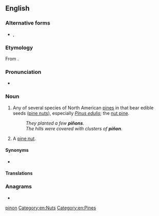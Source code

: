 {{also|pinon|piñón}}
==English==

===Alternative forms===
* {{l|en|pinon}}, {{l|en|pinyon}}

===Etymology===
From {{bor|en|es|piñón}}.

===Pronunciation===
* {{rhymes|ɪnjən|lang=en}}

===Noun===
{{en-noun|~}}

# {{lb|en|uncountable|countable}} Any of several species of North American [[pine]]s in {{taxlink|Pinus subsect. Cembroides|subsection|noshow=1}} that bear edible seeds ([[pine nut]]s), especially ''[[Pinus edulis]]''; the [[nut pine]].
#: ''They planted a few '''piñons'''.''
#: ''The hills were covered with clusters of '''piñon'''.''
# {{lb|en|countable|uncountable}} A [[pine nut]].

====Synonyms====
* {{sense|North American pines}} {{l|en|piñon pine}}

====Translations====
{{trans-see|piñon pine}}

{{trans-see|pine nut}}

===Anagrams===
* {{anagrams|en|ninpo|ninpō}}

[[Category:English terms spelled with Ñ|pinon]]
[[Category:en:Nuts]]
[[Category:en:Pines]]